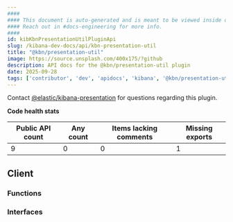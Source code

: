 ```yaml
---
####
#### This document is auto-generated and is meant to be viewed inside our experimental, new docs system.
#### Reach out in #docs-engineering for more info.
####
id: kibKbnPresentationUtilPluginApi
slug: /kibana-dev-docs/api/kbn-presentation-util
title: "@kbn/presentation-util"
image: https://source.unsplash.com/400x175/?github
description: API docs for the @kbn/presentation-util plugin
date: 2025-09-28
tags: ['contributor', 'dev', 'apidocs', 'kibana', '@kbn/presentation-util']
---
```




Contact [@elastic/kibana-presentation](https://github.com/orgs/elastic/teams/kibana-presentation) for questions regarding this plugin.

**Code health stats**

| Public API count  | Any count | Items lacking comments | Missing exports |
|-------------------|-----------|------------------------|-----------------|
| 9 | 0 | 0 | 1 |

## Client

### Functions
<DocDefinitionList data={kbnPresentationUtilObj.client.functions}/>

### Interfaces
<DocDefinitionList data={kbnPresentationUtilObj.client.interfaces}/>

